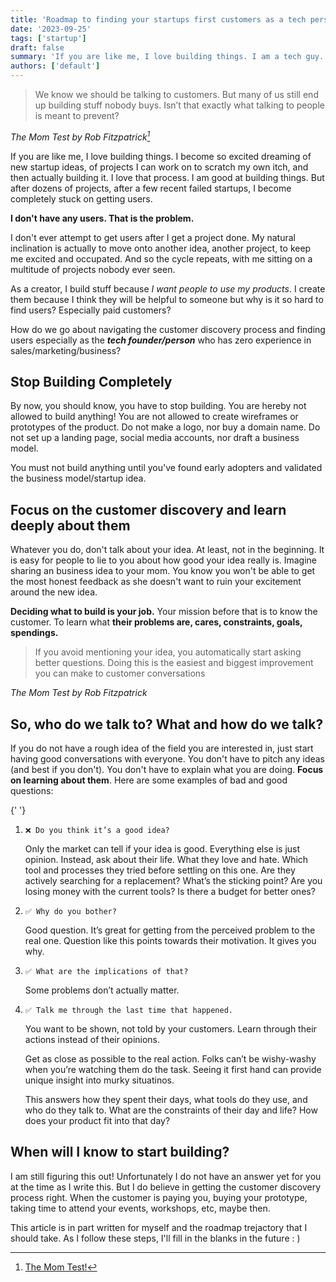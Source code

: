 ```yaml
---
title: 'Roadmap to finding your startups first customers as a tech person'
date: '2023-09-25'
tags: ['startup']
draft: false
summary: 'If you are like me, I love building things. I am a tech guy. But I do not know how to get users. This is a roadmap guide for someone who has no experience in sales and business and more techy like me.'
authors: ['default']
---
```


> We know we should be talking to customers. But many of us still end up building stuff nobody buys. Isn’t that exactly what talking to people is meant to prevent?

<cite className="bg-gray-200 p-2">The Mom Test by Rob Fitzpatrick[^1]</cite>

If you are like me, I love building things. I become so excited dreaming of new startup ideas, of projects I can work on to scratch my own itch, and then actually building it. I love that process. I am good at building things. But after dozens of projects, after a few recent failed startups, I become completely stuck on getting users.

**I don't have any users. That is the problem.**

I don't ever attempt to get users after I get a project done. My natural inclination is actually to move onto another idea, another project, to keep me excited and occupated. And so the cycle repeats, with me sitting on a multitude of projects nobody ever seen.

As a creator, I build stuff because _I want people to use my products_. I create them because I think they will be helpful to someone but why is it so hard to find users? Especially paid customers?

How do we go about navigating the customer discovery process and finding users especially as the _**tech founder/person**_ who has zero experience in sales/marketing/business?

## Stop Building Completely

By now, you should know, you have to stop building. You are hereby not allowed to build anything! You are not allowed to create wireframes or prototypes of the product. Do not make a logo, nor buy a domain name. Do not set up a landing page, social media accounts, nor draft a business model.

You must not build anything until you've found early adopters and validated the business model/startup idea.

## Focus on the customer discovery and learn deeply about them

Whatever you do, don't talk about your idea. At least, not in the beginning. It is easy for people to lie to you about how good your idea really is. Imagine sharing an business idea to your mom. You know you won't be able to get the most honest feedback as she doesn't want to ruin your excitement around the new idea.

**Deciding what to build is your job.** Your mission before that is to know the customer. To learn what **their problems are, cares, constraints, goals, spendings.**

> If you avoid mentioning your idea, you automatically start asking better questions. Doing this is the easiest and biggest improvement you can make to customer conversations

<cite className="bg-gray-200 p-2">The Mom Test by Rob Fitzpatrick</cite>

## So, who do we talk to? What and how do we talk?

If you do not have a rough idea of the field you are interested in, just start having good conversations with everyone. You don't have to pitch any ideas (and best if you don't). You don't have to explain what you are doing. **Focus on learning about them**. Here are some examples of bad and good questions:

{' '}

1. `❌ Do you think it’s a good idea?`

   Only the market can tell if your idea is good. Everything else is just opinion. Instead, ask about their life. What they love and hate. Which tool and processes they tried before settling on this one. Are they actively searching for a replacement? What’s the sticking point? Are you losing money with the current tools? Is there a budget for better ones?

2. `✅ Why do you bother?`

   Good question. It’s great for getting from the perceived problem to the real one. Question like this points towards their motivation. It gives you why.

3. `✅ What are the implications of that?`

   Some problems don’t actually matter.

4. `✅ Talk me through the last time that happened.`

   You want to be shown, not told by your customers. Learn through their actions instead of their opinions.

   Get as close as possible to the real action. Folks can’t be wishy-washy when you’re watching them do the task. Seeing it first hand can provide unique insight into murky situatinos.

   This answers how they spent their days, what tools do they use, and who do they talk to. What are the constraints of their day and life? How does your product fit into that day?

## When will I know to start building?

I am still figuring this out! Unfortunately I do not have an answer yet for you at the time as I write this. But I do believe in getting the customer discovery process right. When the customer is paying you, buying your prototype, taking time to attend your events, workshops, etc, maybe then.

This article is in part written for myself and the roadmap trejactory that I should take. As I follow these steps, I'll fill in the blanks in the future : )

[^1]: [The Mom Test!](https://www.momtestbook.com/)

